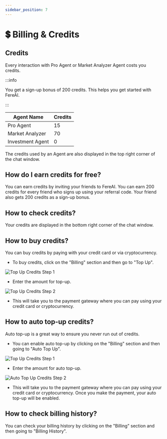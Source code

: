 ```yaml
---
sidebar_position: 7
---
```


# 💲 Billing & Credits

## Credits

Every interaction with Pro Agent or Market Analyzer Agent costs you credits.

:::info

You get a sign-up bonus of 200 credits. This helps you get started with FereAI.

:::

| Agent Name | Credits |
|------------|---------|
| Pro Agent  | 15      |
| Market Analyzer | 70 |
| Investment Agent | 0 |

The credits used by an Agent are also displayed in the top right corner of the chat window.

## How do I earn credits for free?

You can earn credits by inviting your friends to FereAI. You can earn 200 credits for every friend who signs up using your
referral code. Your friend also gets 200 credits as a sign-up bonus.

## How to check credits?

Your credits are displayed in the bottom right corner of the chat window.

## How to buy credits?

You can buy credits by paying with your credit card or via cryptocurrency.

- To buy credits, click on the "Billing" section and then go to "Top Up".

<img
  src="/img/product/top_up_0.png"
  alt="Top Up Credits Step 1"
  title="Step 1"
  width={300}
  height={200}
  className="custom-class"
/>

- Enter the amount for top-up.

<img
  src="/img/product/top_up_1.png"
  alt="Top Up Credits Step 2"
  title="Step 2"
  width={300}
  height={200}
  className="custom-class"
/>

- This will take you to the payment gateway where you can pay using your credit card or cryptocurrency.

## How to auto top-up credits?

Auto top-up is a great way to ensure you never run out of credits.

- You can enable auto top-up by clicking on the "Billing" section and then going to "Auto Top Up".

<img
  src="/img/product/top_up_0.png"
  alt="Top Up Credits Step 1"
  title="Step 1"
  width={300}
  height={200}
  className="custom-class"
/>

- Enter the amount for auto top-up.

<img
  src="/img/product/auto_top_up.png"
  alt="Auto Top Up Credits Step 2"
  title="Step 2"
  width={300}
  height={200}
  className="custom-class"
/>

- This will take you to the payment gateway where you can pay using your credit card or cryptocurrency.
Once you make the payment, your auto top-up will be enabled.

## How to check billing history?

You can check your billing history by clicking on the "Billing" section and then going to "Billing History".